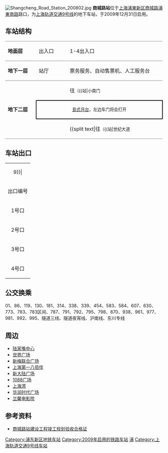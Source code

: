 {{noteTA 
|G1 =Railway}}
{{Infobox station
|name = 商城路
|eng_name = Shangcheng Road
|symbol_right =
|linecolour = {{上海地铁颜色|9|yes}}
|image = 商城路站站台.JPG
|caption = 商城路站站台
|other_name = 
|country = {{PRC}}
|borough = [[上海市|上海市]][[浦东新区|浦东新区]][[陆家嘴街道|陆家嘴街道]]
|address = [[商城路_(上海)|商城路]]与[[浦東南路|浦東南路]]交叉口
|coordinates = {{coord|31|13|59|N|121|30|35|E|type:railwaystation}}
|elevation = 
|owned = [[上海申通地铁集团|上海申通地铁集团]]
|operator = [[上海地铁|上海地铁]]
|lines = {{上海地铁线路名|9|SL}}
|distance = 
|platform = 1個[[島式月台|島式月台]]
|tracks = 2条
|bus_routes = 
|bus_stands = 
|connections = 
|structure = 地下车站
|hall = 地下站厅
|depth = 
|levels = 
|interchange = 
|exits = 4个
|architect = 
|architectural_style = 
|colour = 
|type = 
|status = 运营中
|code = 
|classification = 
|website = 
|built = 
|opened = {{Start date|2009|12|31|df=y}}
|closed = 
|former = 
|pass_year = 
|passengers = 
|pass_system = 
|pass_rank = 
|mpassengers = 
|trains = 
|station_hours = 
|hours = 
|first = 往{{上海地铁起讫站|9|L}}：5:36<br/>往{{上海地铁起讫站|9|R}}：6:18
|last = 往{{上海地铁起讫站|9|L}}：23:01<br/>往{{上海地铁起讫站|9|R}}：23:44
|adjacent = {{adjacent stations|system=上海地铁|line=9|left=小南门|right=世纪大道}}
}}
[[File:Shangcheng_Road_Station_200802.jpg|thumb]]
'''商城路站'''位于[[上海|上海]][[浦東新区|浦東新区]][[商城路_(上海)|商城路]][[浦東南路|浦東南路]]路口，为[[上海轨道交通9号线|上海轨道交通9号线]]的地下车站，于2009年12月31日启用。

==车站结构==
{|cellspacing=0 cellpadding=3
|style="border-top:solid 1px gray;border-bottom:solid 1px gray;" width=100|'''地面层'''
|style="border-top:solid 1px gray;border-bottom:solid 1px gray;" width=100|出入口
|style="border-top:solid 1px gray;border-bottom:solid 1px gray;" width=350|1-4出入口
|-
|style="border-bottom:solid 1px gray;"|'''地下一层'''
|style="border-bottom:solid 1px gray;"|站厅
|style="border-bottom:solid 1px gray;"|票务服务、自动售票机、人工服务台
|-
|style="border-bottom:solid 1px gray;" rowspan=3|'''地下二层'''
|{{arrow|L}}
|{{上海地铁线路名|9}}往{{站|松江南站}}<small>（{{站|小南门||上海市}}）</small>
|-
|style="border-right:solid 2px black;border-left:solid 2px black;border-top:solid 2px black;border-bottom:solid 2px black;" colspan=2|<center><small>[[島式月台|島式月台]]，左边车门将会打开</small></center>
|-
|style="border-bottom:solid 1px gray;"|
|style="border-bottom:solid 1px gray;"|{{split text|{{上海地铁线路名|9}}往{{站|曹路}}<small>（{{站|世纪大道||上海市}}）</small>|{{arrow|R}}}}
|}

==车站出口==
{| class="wikitable"
|colspan=4 align="center" bgcolor={{上海地铁颜色|9}}|
|-
! 出口编号 !! 建议前往目的地 !! 照片
|-
| 1号口 || 南泉北路，商城路 || 
|-
| 2号口 || 南泉北路，商城路 || 
|-
| 3号口 || 浦东南路，商城路 || 
|-
| 4号口 || 浦东南路，商城路 ||
|}

==公交换乘==
01、86、119、130、181、314、338、339、454、583、584、607、630、773、783、783区间、787、791、792、795、798、870、938、961、977、981、992、995、隧道三线、隧道夜宵线、沪南线、东川专线

==周边==
*[[陆家嘴中心|陆家嘴中心]]
*[[世界广场|世界广场]]
*[[新梅联合广场|新梅联合广场]]
*[[八佰伴|上海第一八佰伴]]
*[[新大陆广场|新大陆广场]]
*[[1088广场|1088广场]]
*[[上海湾|上海湾]]
*[[华润时代广场|华润时代广场]]
*[[兰馨电影院|兰馨电影院]]

==参考资料==
{{commonscat|Shangcheng Road Station}}
*[http://www.shghj.gov.cn/Ct_4.aspx?ct_id=00070821D13574 商城路站建设工程竣工规划验收合格证]{{dead link|date=2017年12月 |bot=InternetArchiveBot |fix-attempted=yes }}

{{上海轨道交通9号线车站}}

[[Category:浦东新区地铁车站|Category:浦东新区地铁车站]]
[[Category:2009年启用的铁路车站|Category:2009年启用的铁路车站]]
[[Category:以街道命名的上海軌道交通車站|浦]]

[[Category:上海轨道交通9号线车站|Category:上海轨道交通9号线车站]]